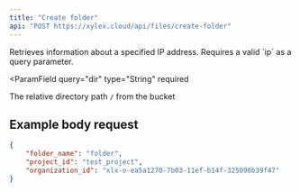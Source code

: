 ```yaml
---
title: "Create folder"
api: "POST https://xylex.cloud/api/files/create-folder"
---
```


<Card title="Endpoint Description" icon="info" horizontal>
  Retrieves information about a specified IP address. Requires a valid `ip` as a query parameter.
</Card>

<ParamField
  query="dir"
  type="String"
  required
>
  The relative directory path `/` from the bucket
</ParamField>


## Example body request
```json 
{
    "folder_name": "folder",
    "project_id": "test_project",
    "organization_id": "xlx-o-ea5a1270-7b03-11ef-b14f-325096b39f47"
}
```